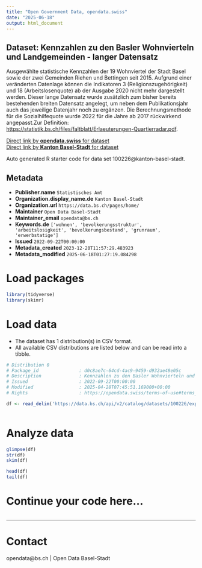 ```yaml
---
title: "Open Government Data, opendata.swiss"
date: "2025-06-18"
output: html_document
---
```


## Dataset: Kennzahlen zu den Basler Wohnvierteln und Landgemeinden - langer Datensatz

Ausgewählte statistische Kennzahlen der 19 Wohnviertel der Stadt Basel sowie der zwei Gemeinden Riehen und Bettingen seit 2015. Aufgrund einer veränderten Datenlage können die Indikatoren 3 (Religionszugehörigkeit) und 18 (Arbeitslosenquote) ab der Ausgabe 2020 nicht mehr dargestellt werden. Dieser lange Datensatz wurde zusätzlich zum bisher bereits bestehenden breiten Datensatz angelegt, um neben dem Publikationsjahr auch das jeweilige Datenjahr noch zu ergänzen. Die Berechnungsmethode für die Sozialhilfequote wurde 2022 für die Jahre ab 2017 rückwirkend angepasst.Zur Definition: [https://statistik.bs.ch/files/faltblatt/Erlaeuterungen-Quartierradar.pdf](https://statistik.bs.ch/files/faltblatt/Erlaeuterungen-Quartierradar.pdf).

[Direct link by **opendata.swiss** for dataset](https://opendata.swiss/de/dataset/kennzahlen-zu-den-basler-wohnvierteln-und-landgemeinden-langer-datensatz)<br>
[Direct link by **Kanton Basel-Stadt** for dataset](https://data.bs.ch/explore/dataset/100226/)

Auto generated R starter code for data set 100226@kanton-basel-stadt.

## Metadata

- **Publisher.name** `Statistisches Amt`
- **Organization.display_name.de** `Kanton Basel-Stadt`
- **Organization.url** `https://data.bs.ch/pages/home/`
- **Maintainer** `Open Data Basel-Stadt`
- **Maintainer_email** `opendata@bs.ch`
- **Keywords.de** `['wohnen', 'bevolkerungsstruktur', 'arbeitslosigkeit', 'bevolkerungsbestand', 'grunraum', 'erwerbstatige']`
- **Issued** `2022-09-22T00:00:00`
- **Metadata_created** `2023-12-20T11:57:29.483923`
- **Metadata_modified** `2025-06-18T01:27:19.084298`


# Load packages

```r

library(tidyverse)
library(skimr)

```

# Load data

-   The dataset has 1 distribution(s) in CSV format.
-   All available CSV distributions are listed below and can be read into a tibble.

```r

# Distribution 0
# Package_id               : d0c8ae7c-64cd-4ac9-9459-d932ae48e05c
# Description              : Kennzahlen zu den Basler Wohnvierteln und Landgemeinden - langer Datensatz (csv)
# Issued                   : 2022-09-22T00:00:00
# Modified                 : 2025-04-28T07:45:51.169000+00:00
# Rights                   : https://opendata.swiss/terms-of-use#terms_by

df <- read_delim('https://data.bs.ch/api/v2/catalog/datasets/100226/exports/csv?use_labels=true')



```

# Analyze data

```r

glimpse(df)
str(df)
skim(df)

head(df)
tail(df)

```

# Continue your code here...

```r

```

------------------------------------------------------------------------

# Contact

opendata@bs.ch | Open Data Basel-Stadt
